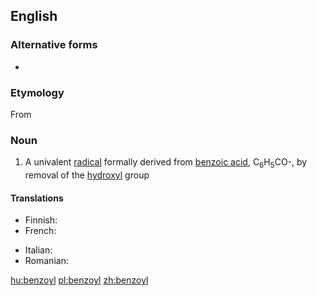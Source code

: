 ==English==
{{wikipedia}}

===Alternative forms===
* {{l|en|benzule}} {{qualifier|obsolete}}

===Etymology===
From {{suffix|benzoic|yl|lang=en}}

===Noun===
{{en-noun}}

# {{label|en|organic chemistry|especially in combination}} A univalent [[radical]] formally derived from [[benzoic acid]], C<sub>6</sub>H<sub>5</sub>CO-, by removal of the [[hydroxyl]] group

====Translations====
{{trans-top|univalent radical}}
* Finnish: {{t|fi|bentsoyyli}}
* French: {{t+|fr|benzoyle|m}}
{{trans-mid}}
* Italian: {{t|it|benzoile|m}}
* Romanian: {{t|ro|benzoil|m}}
{{trans-bottom}}

[[hu:benzoyl]]
[[pl:benzoyl]]
[[zh:benzoyl]]